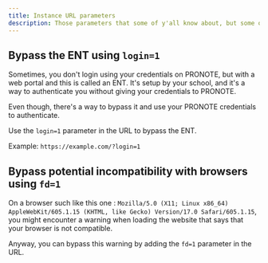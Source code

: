 ```yaml
---
title: Instance URL parameters
description: Those parameters that some of y'all know about, but some of them are unknown to the public.
---
```


## Bypass the ENT using `login=1`

Sometimes, you don't login using your credentials on PRONOTE, but with a web portal and this is called an ENT.
It's setup by your school, and it's a way to authenticate you without giving your credentials to PRONOTE.

Even though, there's a way to bypass it and use your PRONOTE credentials to authenticate.

Use the `login=1` parameter in the URL to bypass the ENT.

Example: `https://example.com/?login=1`

## Bypass potential incompatibility with browsers using `fd=1`

On a browser such like this one : `Mozilla/5.0 (X11; Linux x86_64) AppleWebKit/605.1.15 (KHTML, like Gecko) Version/17.0 Safari/605.1.15`, you might encounter a warning when loading the website that says that your browser is not compatible.

Anyway, you can bypass this warning by adding the `fd=1` parameter in the URL.
